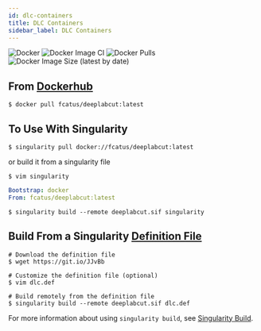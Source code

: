 ```yaml
---
id: dlc-containers
title: DLC Containers
sidebar_label: DLC Containers
---
```


![Docker](https://github.com/bchaselab/DLC-Docker/workflows/Docker/badge.svg) ![Docker Image CI](https://github.com/bchaselab/DLC-Docker/workflows/Docker%20Image%20CI/badge.svg) ![Docker Pulls](https://img.shields.io/docker/pulls/fcatus/deeplabcut) ![Docker Image Size (latest by date)](https://img.shields.io/docker/image-size/fcatus/deeplabcut)

## From [Dockerhub](https://hub.docker.com/repository/docker/fcatus/deeplabcut)
```shell
$ docker pull fcatus/deeplabcut:latest
```

## To Use With Singularity
```shell
$ singularity pull docker://fcatus/deeplabcut:latest
```

or build it from a singularity file

```shell
$ vim singularity
```

```yaml
Bootstrap: docker
From: fcatus/deeplabcut:latest
```

```shell
$ singularity build --remote deeplabcut.sif singularity
```

## Build From a Singularity [Definition File](https://sylabs.io/guides/3.5/user-guide/definition_files.html)

```shell
# Download the definition file
$ wget https://git.io/JJvBb

# Customize the definition file (optional)
$ vim dlc.def

# Build remotely from the definition file
$ singularity build --remote deeplabcut.sif dlc.def
```

For more information about using `singularity build`, see [Singularity Build](https://sylabs.io/guides/3.1/user-guide/cli/singularity_build.html).
